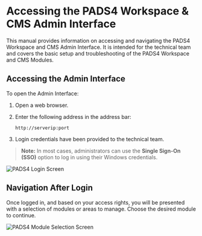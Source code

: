 # Accessing the PADS4 Workspace & CMS Admin Interface

This manual provides information on accessing and navigating the PADS4 Workspace and CMS Admin Interface. It is intended for the technical team and covers the basic setup and troubleshooting of the PADS4 Workspace and CMS Modules.

## Accessing the Admin Interface

To open the Admin Interface:

1. Open a web browser.
2. Enter the following address in the address bar:

   ```
   http://serverip:port
   ```

3. Login credentials have been provided to the technical team.

> **Note:** In most cases, administrators can use the **Single Sign-On (SSO)** option to log in using their Windows credentials.

![PADS4 Login Screen](/mnt/data/image.png)

## Navigation After Login

Once logged in, and based on your access rights, you will be presented with a selection of modules or areas to manage. Choose the desired module to continue.

![PADS4 Module Selection Screen](/mnt/data/image.png)

